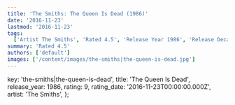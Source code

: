 ```yaml
---
title: 'The Smiths: The Queen Is Dead (1986)'
date: '2016-11-23'
lastmod: '2016-11-23'
tags:
  ['Artist The Smiths', 'Rated 4.5', 'Release Year 1986', 'Release Decade 1980']
summary: 'Rated 4.5'
authors: ['default']
images: ['/content/images/the-smiths|the-queen-is-dead.jpg']
---
```


  key: 'the-smiths|the-queen-is-dead',
  title: 'The Queen Is Dead',
  release_year: 1986,
  rating: 9,
  rating_date: '2016-11-23T00:00:00.000Z',
  artist: 'The Smiths',
};

<MusicRating data={data} />
